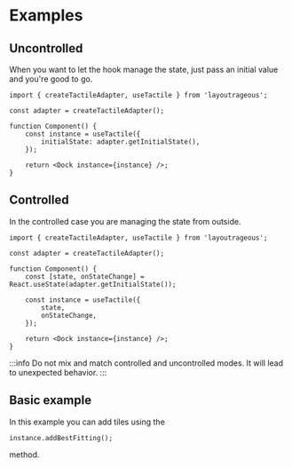 
# Examples

## Uncontrolled

When you want to let the hook manage the state, just pass an initial value and you're good to go.

```tsx
import { createTactileAdapter, useTactile } from 'layoutrageous';

const adapter = createTactileAdapter();

function Component() {
    const instance = useTactile({
        initialState: adapter.getInitialState(),
    });

    return <Dock instance={instance} />;
}
```

## Controlled

In the controlled case you are managing the state from outside.

```tsx
import { createTactileAdapter, useTactile } from 'layoutrageous';

const adapter = createTactileAdapter();

function Component() {
    const [state, onStateChange] = React.useState(adapter.getInitialState());

    const instance = useTactile({
        state,
        onStateChange,
    });

    return <Dock instance={instance} />;
}
```

:::info
Do not mix and match controlled and uncontrolled modes. It will lead to unexpected behavior.
:::

## Basic example

In this example you can add tiles using the

```tsx
instance.addBestFitting();
```

method.

<Example />

